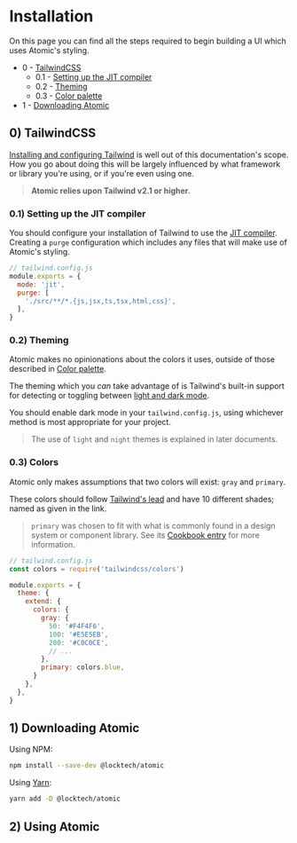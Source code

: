 
<Meta title="Documentation/Installation" />

# Installation

On this page you can find all the steps required to begin building a UI which uses Atomic's styling.

* 0 - [TailwindCSS](#0-tailwindcss)
  * 0.1 - [Setting up the JIT compiler](#01-setting-up-the-jit-compiler)
  * 0.2 - [Theming](#02-theming)
  * 0.3 - [Color palette](#03-colors)
* 1 - [Downloading Atomic](#1-downloading-atomic)

## 0) TailwindCSS

[Installing and configuring Tailwind](https://tailwindcss.com/docs/installation) is well out of this documentation's scope. How you go about doing this will be largely influenced by what framework or library you're using, or if you're even using one.

> **Atomic relies upon Tailwind v2.1 or higher.**

### 0.1) Setting up the JIT compiler

You should configure your installation of Tailwind to use the [JIT compiler](https://tailwindcss.com/docs/just-in-time-mode).
Creating a `purge` configuration which includes any files that will make use of Atomic's styling.

```js
// tailwind.config.js
module.exports = {
  mode: 'jit',
  purge: [
    './src/**/*.{js,jsx,ts,tsx,html,css}',
  ],
}
```

### 0.2) Theming

Atomic makes no opinionations about the colors it uses, outside of those described in [Color palette](#03-color-palette).

The theming which you *can* take advantage of is Tailwind's built-in support for detecting or toggling between [light and dark mode](https://tailwindcss.com/docs/dark-mode).

You should enable dark mode in your `tailwind.config.js`, using whichever method is most appropriate for your project.

> The use of `light` and `night` themes is explained in later documents.

### 0.3) Colors

Atomic only makes assumptions that two colors will exist: `gray` and `primary`.

These colors should follow [Tailwind's lead](https://tailwindcss.com/docs/customizing-colors#overview) and have 10 different shades; named as given in the link.

> `primary` was chosen to fit with what is commonly found in a design system or component library. See its [Cookbook entry](?path=/docs/documentation-cookbook--page#primary-color) for more information.

```js
// tailwind.config.js
const colors = require('tailwindcss/colors')

module.exports = {
  theme: {
    extend: {
      colors: {
        gray: {
          50: '#F4F4F6',
          100: '#E5E5EB',
          200: '#C0C0CE',
          // ...
        },
        primary: colors.blue,
      }
    },
  },
}
```

## 1) Downloading Atomic

Using NPM:

```sh
npm install --save-dev @locktech/atomic
```

Using [Yarn]():

```sh
yarn add -D @locktech/atomic
```

## 2) Using Atomic

